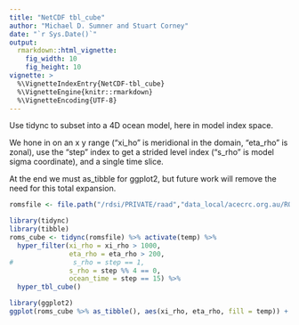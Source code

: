 ```yaml
---
title: "NetCDF tbl_cube"
author: "Michael D. Sumner and Stuart Corney"
date: "`r Sys.Date()`"
output:
  rmarkdown::html_vignette:
    fig_width: 10
    fig_height: 10
vignette: >
  %\VignetteIndexEntry{NetCDF-tbl_cube}
  %\VignetteEngine{knitr::rmarkdown}
  %\VignetteEncoding{UTF-8}
---
```




Use tidync to subset into a 4D ocean model, here in model index space. 

We hone in on an x y range ("xi_ho" is meridional in the domain, "eta_rho" is zonal), use the "step" index to get a strided level index ("s_rho" is model sigma coordinate), and a single time slice. 

At the end we must as_tibble for ggplot2, but future work will remove the need for this total expansion. 


```r
romsfile <- file.path("/rdsi/PRIVATE/raad","data_local/acecrc.org.au/ROMS/s_corney/cpolar/ocean_his_3307.nc")

library(tidync)
library(tibble)
roms_cube <- tidync(romsfile) %>% activate(temp) %>% 
  hyper_filter(xi_rho = xi_rho > 1000, 
               eta_rho = eta_rho > 200, 
#               s_rho = step == 1,
               s_rho = step %% 4 == 0,
               ocean_time = step == 15) %>% 
  hyper_tbl_cube()

library(ggplot2)
ggplot(roms_cube %>% as_tibble(), aes(xi_rho, eta_rho, fill = temp)) + geom_raster() + facet_wrap(~s_rho)

```